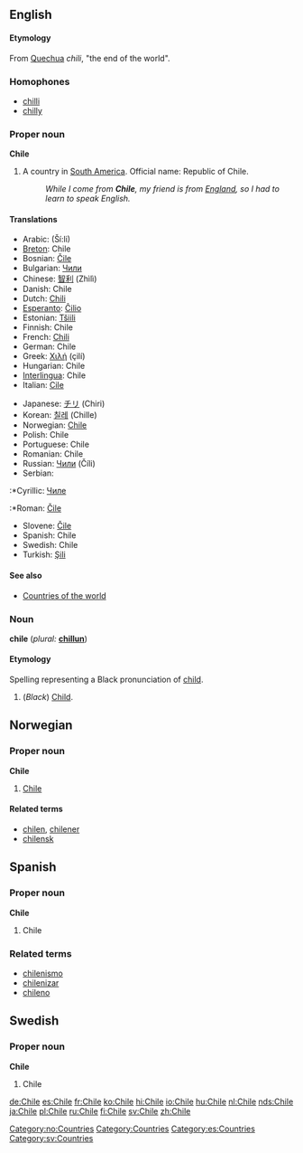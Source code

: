 {{see|chile}}

==English==
====Etymology====
From [[Quechua]] ''chili'', "the end of the world".

=== Homophones===
*[[chilli]]
*[[chilly]]

===Proper noun===
'''Chile'''
# A country in [[South America]]. Official name: Republic of Chile.
#: ''While I come from '''Chile''', my friend is from [[England]], so I had to learn to speak English.''

====Translations====
{{top}}
*Arabic: {{ARchar|[[شيلي]]}} (Ší:li) 
*[[Breton]]: Chile
*Bosnian: [[Čile]] {{m}}
*Bulgariаn: [[Чили]]
*Chinese: [[智利]] (Zhìlì)
*Danish: Chile
*Dutch: [[Chili]]
*[[Esperanto]]: [[Ĉilio]]
*Estonian: [[Tšiili]]
*Finnish: Chile
*French: [[Chili]]
*German: Chile
*Greek: [[Χιλή]] (çilí) {{f}}
*Hungarian: Chile
*[[Interlingua]]: Chile
*Italian: [[Cile]]
{{mid}}
*Japanese: [[チリ]] (Chiri)
*Korean: [[칠레]] (Chille)
*Norwegian: [[#Norwegian|Chile]]
*Polish: Chile
*Portuguese: Chile
*Romanian: Chile
*Russian: [[Чили]] (Číli)
*Serbian:
:*Cyrillic: [[Чиле]] {{m}}
:*Roman: [[Čile]] {{m}}
*Slovene: [[Čile]] {{m}}
*Spanish: Chile
*Swedish: Chile
*Turkish: [[Şili]]
{{bottom}}

====See also====
*[[Countries of the world]]

===Noun===
'''chile''' (''plural:'' '''[[chillun]]''')

====Etymology====
Spelling representing a Black pronunciation of [[child]].

#(''Black'') [[Child]].

==Norwegian==
===Proper noun===
[[Category:no:Countries]]
'''Chile'''
#[[#English|Chile]]
====Related terms====
*[[chilen]], [[chilener]]
*[[chilensk]]

==Spanish==
===Proper noun===
'''Chile'''

# Chile

===Related terms===
*[[chilenismo]]
*[[chilenizar]]
*[[chileno]]

==Swedish==
===Proper noun===
'''Chile'''

# Chile

[[Category:Countries]]
[[Category:es:Countries]]
[[Category:sv:Countries]]

[[de:Chile]]
[[es:Chile]]
[[fr:Chile]]
[[ko:Chile]]
[[hi:Chile]]
[[io:Chile]]
[[hu:Chile]]
[[nl:Chile]]
[[nds:Chile]]
[[ja:Chile]]
[[pl:Chile]]
[[ru:Chile]]
[[fi:Chile]]
[[sv:Chile]]
[[zh:Chile]]